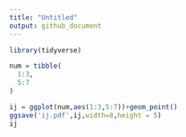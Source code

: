 ```yaml
---
title: "Untitled"
output: github_document
---
```


```r
library(tidyverse)
```

```r
num = tibble(
  1:3,
  5:7
)

ij = ggplot(num,aes(1:3,5:7))+geom_point()
ggsave('ij.pdf',ij,width=8,height = 5)
ij
```


